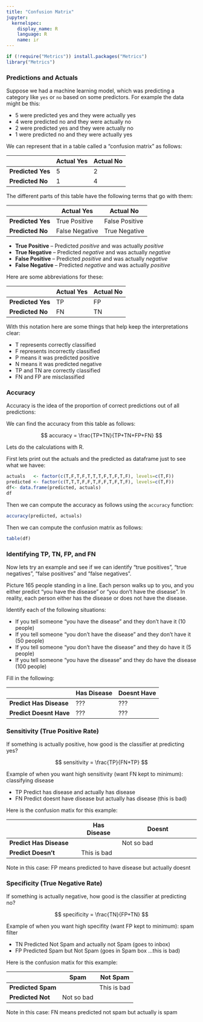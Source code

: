 ```yaml
---
title: "Confusion Matrix"
jupyter:
  kernelspec:
    display_name: R
    language: R
    name: ir
---
```


```r
if (!require("Metrics")) install.packages("Metrics")
library("Metrics")
```

###  Predictions and Actuals 

Suppose we had a machine learning model, which was predicting a category like `yes` or `no` based on some predictors. For example the data might be this:     

-  5 were predicted yes and they were actually yes 
-  4  were predicted no and they were actually no 
-  2  were predicted yes and they were actually no 
-  1  were predicted no and they were actually yes 

We can represent that in a table called a "confusion matrix" as follows:   

| 		     | Actual Yes     | Actual No                  |
|--------------------|----------------|----------------------------|
|  **Predicted Yes** |  5             |  2                         |
|  **Predicted No**  |  1             |  4                         |

The different parts of this table have the following terms that go with them:

| 		     | Actual Yes     | Actual No                  |
|--------------------|----------------|----------------------------|
|  **Predicted Yes** | True Positive  |  False  Positive           |
|  **Predicted No**  | False Negative |  True  Negative            |

-  __True Positive__ -- Predicted _positive_ and was actually _positive_
-  __True Negative__ -- Predicted _negative_ and was actually _negative_ 
-  __False Positive__ -- Predicted _positive_ and was actually _negative_
-  __False Negative__ -- Predicted _negative_ and was actually _positive_ 

Here are some abbreviations for these:

| 		     | Actual Yes     | Actual No                  |
|--------------------|----------------|----------------------------|
|  **Predicted Yes** | TP             |  FP                        |
|  **Predicted No**  | FN             |  TN                        |

With this notation here are some things that help keep the interpretations clear:

- T represents correctly classified
- F represents incorrectly classified
- P means it was predicted positive
- N means it was predicted negative
- TP and TN are correctly classified
- FN and FP are misclassified

### Accuracy 

Accuracy is the idea of the proportion of correct predictions out of all predictions:

We can find the accuracy from this table as follows:

$$ accuracy = \frac{TP+TN}{TP+TN+FP+FN} $$

Lets do the calculations with R.    

First lets print out the actuals and the predicted as dataframe just to see what we havee:

```r
actuals   <- factor(c(T,F,T,F,T,T,T,F,T,F,T,F), levels=c(T,F))
predicted <- factor(c(T,T,T,F,F,T,F,F,T,F,T,F), levels=c(T,F))
df<- data.frame(predicted, actuals)
df
```

Then we can compute the accuracy as follows using the `accuracy` function:

```r
accuracy(predicted, actuals)
```

Then we can compute the confusion matrix as follows:

```r
table(df)
```

### Identifying TP, TN, FP, and FN 

Now lets try an example and see if we can identify "true positives", "true negatives", "false positives" and "false negatives".

Picture 165 people standing in a line. Each person walks up to you, and you either predict "you have the disease" or "you don't have the disease". In reality, each person either has the disease or does not have the disease.

Identify each of the following situations:

- If you tell someone "you have the disease" and they don't have it (10 people)
- If you tell someone "you don't have the disease" and they don't have it (50 people)
- If you tell someone "you don't have the disease" and they do have it (5 people)
- If you tell someone "you have the disease" and they do have the disease (100 people)        

Fill in the following:   

| 		           | Has Disease | Doesnt Have |
|--------------------------|-------------|-------------|
|  **Predict Has Disease** |     ???     |   ???       |
|  **Predict Doesnt Have** |     ???     |   ???       |

### Sensitivity (True Positive Rate)

If something is actually positive, how good is the classifier at predicting yes? 

$$ sensitivity = \frac{TP}{FN+TP} $$   

Example of when you want high sensitivity (want FN kept to minimum):
classifying disease

- TP Predict has disease and actually has disease
- FN Predict doesnt have disease but actually has disease (this is bad)     

Here is the confusion matix for this example:   

| 		           | Has Disease   | Doesnt                    |
|--------------------------|---------------|----------------------------|
|  **Predict Has Disease** |               |  Not so bad                |
|  **Predict Doesn't**     |  This is bad  |                            |

Note in this case: FP means predicted to have disease but actually doesnt 

### Specificity (True Negative Rate)

If something is actually negative, how good is the classifier at predicting no? 

$$ specificity = \frac{TN}{FP+TN} $$   

Example of when you want high specifity (want FP kept to minimum):
spam filter   

- TN Predicted Not Spam and actually not Spam (goes to inbox)
- FP Predicted Spam but Not Spam (goes in Spam box ...this is bad)

Here is the confusion matix for this example:   

| 		      | Spam           | Not Spam                   |
|---------------------|----------------|----------------------------|
|  **Predicted Spam** |                |  This is bad               |
|  **Predicted Not**  | Not so bad     |                            |

Note in this case: FN means predicted not spam but actually is spam   
